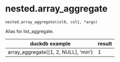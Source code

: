 # nested.array_aggregate { #duckops.nested.array_aggregate }

`nested.array_aggregate(col0, col1, *args)`

Alias for list_aggregate.

| duckdb example | result |
| -------------- | ------ |
| array_aggregate([1, 2, NULL], 'min') | 1 |
